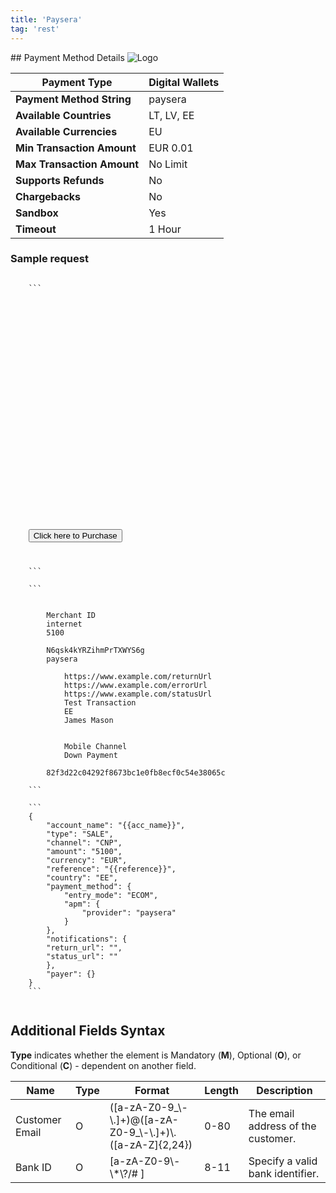 ```yaml
---
title: 'Paysera'
tag: 'rest'
---
```

        
<div className="flex justify-between items-baseline">
    ## Payment Method Details
    <img alt="Logo" style={{maxWidth: "150px"}} src="/sites/default/files/2022-07/paysera-logo.png" />
</div>

| **Payment Type**           | Digital Wallets |
| -------------------------- | --------------- |
| **Payment Method String**  | paysera         |
| **Available Countries**    | LT, LV, EE      |
| **Available Currencies**   | EU              |
| **Min Transaction Amount** | EUR 0.01        |
| **Max Transaction Amount** | No Limit        |
| **Supports Refunds**       | No              |
| **Chargebacks**            | No              |
| **Sandbox**                | Yes             |
| **Timeout**                | 1 Hour          |

### Sample request

<CodeGroup>
	<Code id="html" title="HTTP POST (HPP)" language="markup" active>
	```
	<form method="POST" action="https://pay.sandbox.realexpayments.com/pay">
	<input type="hidden" name="TIMESTAMP" value ="{{ timestamp }}">
	<input type="hidden" name="MERCHANT_ID" value ="gpapiqa1">
	<input type="hidden" name="ACCOUNT" value ="internet">
	<input type="hidden" name="ORDER_ID" value ="20230203221729-63dd87f92ac4b">
	<input type="hidden" name="AMOUNT" value ="5100">
	<input type="hidden" name="CURRENCY" value ="EUR">
	<input type="hidden" name="SHA1HASH" value ="964bc03821b211655c12711d887693571e15c79a">
	<input type="hidden" name="AUTO_SETTLE_FLAG" value ="1">
	<input type="hidden" name="HPP_VERSION" value ="2">
	<input type="hidden" name="HPP_CUSTOMER_COUNTRY" value ="EE">
	<input type="hidden" name="HPP_CUSTOMER_FIRSTNAME" value ="James">
	<input type="hidden" name="HPP_CUSTOMER_LASTNAME" value ="Mason">
	<input type="hidden" name="MERCHANT_RESPONSE_URL" value ="https://www.example.com/statusUrl">
	<input type="hidden" name="HPP_TX_STATUS_URL" value ="https://www.example.com/statusUrl">
	<input type="hidden" name="HPP_ADDRESS_MATCH_INDICATOR" value ="false">
	<input type="hidden" name="HPP_BILLING_STREET1" value ="Flat 123">
	<input type="hidden" name="HPP_BILLING_CITY" value ="Halifax">
	<input type="hidden" name="HPP_BILLING_POSTALCODE" value ="E77 4QJ">
	<input type="hidden" name="HPP_BILLING_COUNTRY" value ="826">
	<input type="hidden" name="HPP_LANG" value ="EN">
	<input type="hidden" name="HPP_CHALLENGE_REQUEST_INDICATOR" value ="NO_PREFERENCE">
	<input type="hidden" name="HPP_CUSTOMER_EMAIL" value ="james.mason@example.com">
	<input type="hidden" name="COMMENT1" value="Mobile Channel">
	<input type="hidden" name="COMMENT2" value="Down Payment">
	<input type="hidden" name="CARD_PAYMENT_BUTTON" value="Pay Now">
	<input type="submit" value="Click here to Purchase">
	</form>
	```
	</Code>
	<Code id="xml" title="XML" language="markup">
	```
	<?xml version='1.0' encoding='UTF-8'?>
	<request type='payment-set' timestamp='{{timestamp}}'>
		<merchantid>Merchant ID</merchantid>		
		<account>internet</account>		
		<amount currency='EUR'>5100</amount>		
		<autosettle flag='1' />		
		<orderid>N6qsk4kYRZihmPrTXWYS6g</orderid>		
		<paymentmethod>paysera</paymentmethod>		
		<paymentmethoddetails>		
			<returnurl>https://www.example.com/returnUrl</returnurl>	
			<errorurl>https://www.example.com/errorUrl</errorurl>	
			<statusupdateurl>https://www.example.com/statusUrl</statusupdateurl>	
			<descriptor>Test Transaction</descriptor>	
			<country>EE</country>	
			<accountholdername>James Mason</accountholdername>
		</paymentmethoddetails>		
		<comments>		
			<comment id='1'>Mobile Channel</comment>	
			<comment id='2'>Down Payment</comment>	
		</comments>		
		<sha1hash>82f3d22c04292f8673bc1e0fb8ecf0c54e38065c</sha1hash>		
	</request>		
	```
	</Code>
	<Code id="json" title="JSON" language="json">
	```
	{                        
		"account_name": "{{acc_name}}",                
		"type": "SALE",                
		"channel": "CNP",                
		"amount": "5100",                
		"currency": "EUR",                
		"reference": "{{reference}}",                
		"country": "EE",                
		"payment_method": {                
			"entry_mode": "ECOM",        
			"apm": {        
				"provider": "paysera"
			}        
		},                
		"notifications": {                
		"return_url": "<Replace with your own endpoints>",                
		"status_url": "<Replace with your own endpoints>"                
		},                
		"payer": {}                
	}
	```
	</Code>
</CodeGroup>

## Additional Fields Syntax

**Type** indicates whether the element is Mandatory (**M**), Optional (**O**), or Conditional (**C**) - dependent on another field.

| Name           | Type | Format                                                                 | Length | Description                        |
| -------------- | ---- | ---------------------------------------------------------------------- | ------ | ---------------------------------- |
| Customer Email | O    | (\[a-zA-Z0-9\_\\-\\.\]+)@(\[a-zA-Z0-9\_\\-\\.\]+)\\.(\[a-zA-Z\]{2,24}) | 0-80   | The email address of the customer. |
| Bank ID        | O    | \[a-zA-Z0-9\\-\\\*\\?/# \]                                             | 8-11   | Specify a valid bank identifier.   |